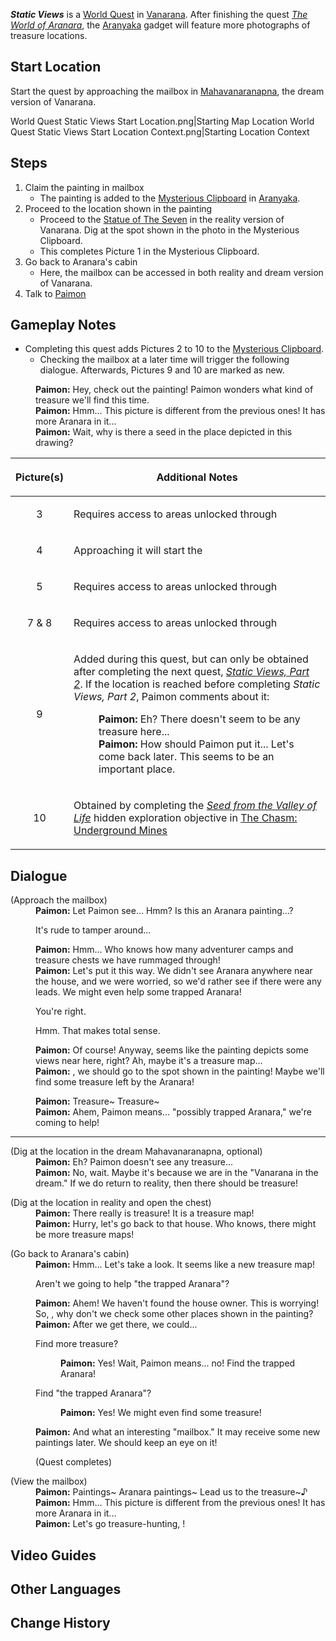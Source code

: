 {{Stub|Verify unlock requirements for pictures / chests}}
{{Quest Infobox
|id            = 73098
|image         = World Quest Static Views.png
|type          = World
|requirement   = [[The World of Aranara]]
|characters    = Traveler; Paimon
|startLocation = 
|region        = Sumeru
|area          = Vanarana (Area)
|subarea       = Vanarana (Subarea)
|prev          = 
|next          = Static Views, Part 2
}}
'''''Static Views''''' is a [[World Quest]] in [[Vanarana (Subarea)|Vanarana]]. After finishing the quest ''[[The World of Aranara]]'', the [[Aranyaka (Gadget)|Aranyaka]] gadget will feature more photographs of treasure locations.

==Start Location==
Start the quest by approaching the mailbox in [[Mahavanaranapna]], the dream version of Vanarana.
<gallery>
World Quest Static Views Start Location.png|Starting Map Location
World Quest Static Views Start Location Context.png|Starting Location Context
</gallery>

==Steps==
# Claim the painting in mailbox
#* The painting is added to the [[Aranyaka (Gadget)#Mysterious Clipboard|Mysterious Clipboard]] in [[Aranyaka (Gadget)|Aranyaka]].
# Proceed to the location shown in the painting
#* Proceed to the [[Statue of The Seven]] in the reality version of Vanarana. Dig at the spot shown in the photo in the Mysterious Clipboard.
#* This completes Picture 1 in the Mysterious Clipboard.
# Go back to Aranara's cabin
#* Here, the mailbox can be accessed in both reality and dream version of Vanarana.
# Talk to [[Paimon]]

==Gameplay Notes==
* Completing this quest adds Pictures 2 to 10 to the [[Aranyaka (Gadget)#Mysterious Clipboard|Mysterious Clipboard]].
** Checking the mailbox at a later time will trigger the following dialogue. Afterwards, Pictures 9 and 10 are marked as new.<!-- The exact time is unknown. It's near the end of Children of the Forest. The only remaining quest is The Final Chapter of Agnihotra Sutra. -->
{{Dialogue Start}}
:'''Paimon:''' Hey, check out the painting! Paimon wonders what kind of treasure we'll find this time.
:'''Paimon:''' Hmm... This picture is different from the previous ones! It has more Aranara in it...
:'''Paimon:''' Wait, why is there a seed in the place depicted in this drawing?
{{Dialogue End}}

{| class="wikitable"
! Picture(s) !! Additional Notes
|-
| <center>3</center> || Requires access to areas unlocked through {{Quest|Varuna Gatha}}
|-
| <center>4</center>  || Approaching it will start the {{Quest|Courage Is in the Heart}}
|-
| <center>5</center>  || Requires access to areas unlocked through {{Quest|Agnihotra Sutra}} 
|-
| <center>7 & 8</center>  || Requires access to areas unlocked through {{Quest|Vimana Agama}}
|-
| <center>9</center>  || Added during this quest, but can only be obtained after completing the next quest, ''[[Static Views, Part 2]]''. If the location is reached before completing ''Static Views, Part 2'', Paimon comments about it:
{{Dialogue Start}}
:'''Paimon:''' Eh? There doesn't seem to be any treasure here...
:'''Paimon:''' How should Paimon put it... Let's come back later. This seems to be an important place.
{{Dialogue End}}
|-
| <center>10</center>  || Obtained by completing the ''[[Seed from the Valley of Life]]'' hidden exploration objective in [[The Chasm: Underground Mines]]
|}

==Dialogue==
{{Quest Description|Paimon found a painting in Vanarana that could be a treasure map...}}
{{Dialogue Start}}
;(Approach the mailbox)
:'''Paimon:''' Let Paimon see... Hmm? Is this an Aranara painting...?
:{{DIcon}} It's rude to tamper around...
:'''Paimon:''' Hmm... Who knows how many adventurer camps and treasure chests we have rummaged through!
:'''Paimon:''' Let's put it this way. We didn't see Aranara anywhere near the house, and we were worried, so we'd rather see if there were any leads. We might even help some trapped Aranara!
:{{DIcon}} You're right.
:{{DIcon}} Hmm. That makes total sense.
:'''Paimon:''' Of course! Anyway, seems like the painting depicts some views near here, right? Ah, maybe it's a treasure map...
:'''Paimon:''' {{Traveler}}, we should go to the spot shown in the painting! Maybe we'll find some treasure left by the Aranara!

:'''Paimon:''' Treasure~ Treasure~
:'''Paimon:''' Ahem, Paimon means... "possibly trapped Aranara," we're coming to help!

----
;(Dig at the location in the dream Mahavanaranapna, optional)
:'''Paimon:''' Eh? Paimon doesn't see any treasure...
:'''Paimon:''' No, wait. Maybe it's because we are in the "Vanarana in the dream." If we do return to reality, then there should be treasure!

;(Dig at the location in reality and open the chest)
:'''Paimon:''' There really is treasure! It is a treasure map!
:'''Paimon:''' Hurry, let's go back to that house. Who knows, there might be more treasure maps!

;(Go back to Aranara's cabin)
:'''Paimon:''' Hmm... Let's take a look. It seems like a new treasure map!
:{{DIcon}} Aren't we going to help "the trapped Aranara"?
:'''Paimon:''' Ahem! We haven't found the house owner. This is worrying! So, {{Traveler}}, why don't we check some other places shown in the painting?
:'''Paimon:''' After we get there, we could...
:{{DIcon}} Find more treasure?
::'''Paimon:''' Yes! Wait, Paimon means... no! Find the trapped Aranara!
:{{DIcon}} Find "the trapped Aranara"?
::'''Paimon:''' Yes! We might even find some treasure!
:'''Paimon:''' And what an interesting "mailbox." It may receive some new paintings later. We should keep an eye on it!
:;(Quest completes)

;(View the mailbox)
:'''Paimon:''' Paintings~ Aranara paintings~ Lead us to the treasure~♪
:'''Paimon:''' Hmm... This picture is different from the previous ones! It has more Aranara in it...<!--May have unknown prerequisite to trigger this line-->
:'''Paimon:''' Let's go treasure-hunting, {{Traveler}}!
{{Dialogue End}}

==Video Guides==
{{EVT
|video1   = https://youtu.be/-lQkLey0_z0
|caption1 = Static Views Guide + All Treasure Locations

|video2   = https://youtu.be/XqtcD23KKFw
|caption2 = Static Views: All Mysterious Clipboard Treasure Locations
}}

==Other Languages==
{{Other Languages
|en      = Static Views
|zhs     = 静态风景
|zhs_rm  = Jìngtài Fēngjǐng
|zht     = 靜態風景
|zht_rm  = Jìngtài Fēngjǐng
|zh_tl   = Static Landscapes
|ja      = 静態的風景
|ja_rm   = Seitaiteki Fuukei
|ja_tl   = Static Landscapes
|ko      = 정적인 풍경
|ko_rm   = Jeongjjeogin Punggyeong
|ko_tl   = Static Landscapes
|es      = Paisajes estáticos (I)
|es_tl   = Static Landscapes (I)
|fr      = Paysages statiques
|fr_tl   = Static Landscapes
|ru      = Статичные пейзажи
|ru_tl   = Static Landscapes
|th      = ทิวทัศน์แสนนิ่งสงบ
|th_rm   = 
|th_tl   = 
|vi      = Phong Cảnh Tĩnh
|vi_tl   = Static Landscapes
|de      = Stille Landschaft
|de_tl   = Silent Landscape
|id      = Tampilan Statis
|id_tl   = Static Views
|pt      = Paisagens Estáticas
|pt_tl   = 
|tr      = Statik Manzara
|tr_tl   = 
|it      = Vedute statiche
|it_tl   = 
}}

==Change History==
{{Change History|3.0}}